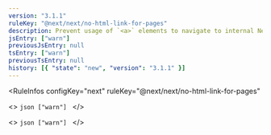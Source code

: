 ```yaml
---
version: "3.1.1"
ruleKey: "@next/next/no-html-link-for-pages"
description: Prevent usage of `<a>` elements to navigate to internal Next.js pages
jsEntry: ["warn"]
previousJsEntry: null
tsEntry: ["warn"]
previousTsEntry: null
history: [{ "state": "new", "version": "3.1.1" }]
---
```


<RuleInfos 
  configKey="next" 
  ruleKey="@next/next/no-html-link-for-pages" 
>
  <>
    ```json
    ["warn"]
    ```
  </>

  <>
    ```json
    ["warn"]
    ```
  </>
</RuleInfos>

